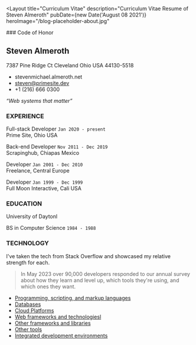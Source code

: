 ---
---


<Layout
	title="Curriculum Vitae"
	description="Curriculum Vitae Resume of Steven Almeroth"
	pubDate={new Date('August 08 2021')}
	heroImage="/blog-placeholder-about.jpg"
>

<div class="text-center">
  ### Code of Honor
  <CvButton />
</div>

## Steven Almeroth

<span class="font-read">
7387 Pine Ridge Ct
Cleveland Ohio USA
44130-5518

- stevenmichael.almeroth.net
- steven@primesite.dev
- +1 (216) 666 0300
</span>

_“Web systems that matter”_

### <div class="text-green-600"> EXPERIENCE </div>

<span class="font-read">

Full-stack Developer `Jan 2020 - present`\
Prime Site, Ohio USA

Back-end Developer `Nov 2011 - Dec 2019`\
Scrapinghub, Chiapas Mexico

Developer `Jan 2001 - Dec 2010`\
Freelance, Central Europe

Developer `Jan 1999 - Dec 1999`\
Full Moon Interactive, Cali USA

</span>

### <div class="text-red-700"> EDUCATION </div>

University of Daytonl

BS in Computer Science `1984 - 1988`

### <div class="text-blue-500"> TECHNOLOGY </div>

I've taken the tech from Stack Overflow and showcased my relative strength for each.

> In May 2023 over 90,000 developers responded to our annual survey about how they learn and level up, which tools they're using, and which ones they want.

- <a href="#programming">Programming, scripting, and markup languages</a>
- <a href="#databases">Databases</a>
- <a href="#cloud">Cloud Platforms</a>
- <a href="#web">Web frameworks and technologiesl</a>
- <a href="#other">Other frameworks and libraries</a>
- <a href="#tools">Other tools</a>
- <a href="#ide">Integrated development environments</a>

<SoProgramming />
<SoDatabases />
<SoCloud />
<SoWeb />
<SoOther />
<SoTools />
<SoIde />

<div class="pt-8">
	<CvButton />
</div>

<TopButton />

</Layout>
